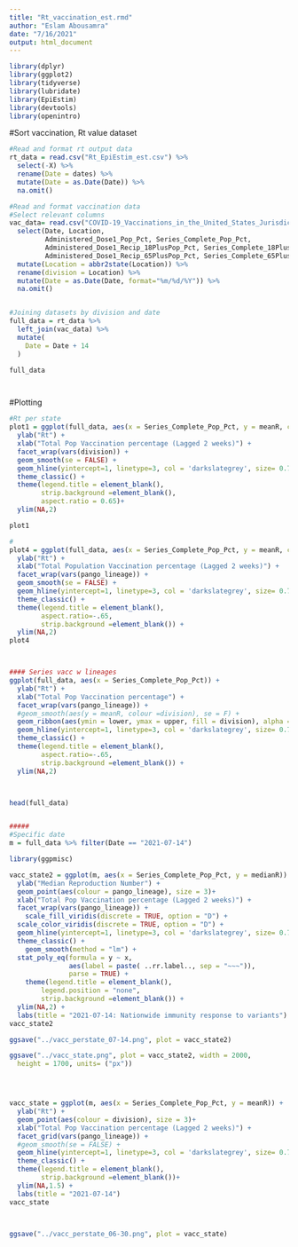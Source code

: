 ```yaml
---
title: "Rt_vaccination_est.rmd"
author: "Eslam Abousamra"
date: "7/16/2021"
output: html_document
---
```



```r

library(dplyr)
library(ggplot2)
library(tidyverse)
library(lubridate)
library(EpiEstim)
library(devtools)
library(openintro)

```

#Sort vaccination, Rt value dataset

```r

#Read and format rt output data
rt_data = read.csv("Rt_EpiEstim_est.csv") %>%
  select(-X) %>% 
  rename(Date = dates) %>%
  mutate(Date = as.Date(Date)) %>%
  na.omit()

#Read and format vaccination data
#Select relevant columns
vac_data= read.csv("COVID-19_Vaccinations_in_the_United_States_Jurisdiction-2.csv") %>% 
  select(Date, Location, 
         Administered_Dose1_Pop_Pct, Series_Complete_Pop_Pct, 
         Administered_Dose1_Recip_18PlusPop_Pct, Series_Complete_18PlusPop_Pct, 
         Administered_Dose1_Recip_65PlusPop_Pct, Series_Complete_65PlusPop_Pct) %>%
  mutate(Location = abbr2state(Location)) %>%
  rename(division = Location) %>%
  mutate(Date = as.Date(Date, format="%m/%d/%Y")) %>%
  na.omit()


#Joining datasets by division and date
full_data = rt_data %>% 
  left_join(vac_data) %>%
  mutate(
    Date = Date + 14
  )

full_data




```



#Plotting
```r


#Rt per state
plot1 = ggplot(full_data, aes(x = Series_Complete_Pop_Pct, y = meanR, colour =pango_lineage)) +
  ylab("Rt") +
  xlab("Total Pop Vaccination percentage (Lagged 2 weeks)") +
  facet_wrap(vars(division)) +
  geom_smooth(se = FALSE) + 
  geom_hline(yintercept=1, linetype=3, col = 'darkslategrey', size= 0.7) +
  theme_classic() +
  theme(legend.title = element_blank(),
        strip.background =element_blank(),
        aspect.ratio = 0.65)+
  ylim(NA,2)

plot1

#
plot4 = ggplot(full_data, aes(x = Series_Complete_Pop_Pct, y = meanR, colour =division)) +
  ylab("Rt") +
  xlab("Total Population Vaccination percentage (Lagged 2 weeks)") +
  facet_wrap(vars(pango_lineage)) +
  geom_smooth(se = FALSE) + 
  geom_hline(yintercept=1, linetype=3, col = 'darkslategrey', size= 0.7) +
  theme_classic() +
  theme(legend.title = element_blank(),
        aspect.ratio=-.65,
        strip.background =element_blank()) +
  ylim(NA,2)
plot4



#### Series vacc w lineages
ggplot(full_data, aes(x = Series_Complete_Pop_Pct)) +
  ylab("Rt") +
  xlab("Total Pop Vaccination percentage") +
  facet_wrap(vars(pango_lineage)) +
  #geom_smooth(aes(y = meanR, colour =division), se = F) + 
  geom_ribbon(aes(ymin = lower, ymax = upper, fill = division), alpha = 0.3) +
  geom_hline(yintercept=1, linetype=3, col = 'darkslategrey', size= 0.7) +
  theme_classic() +
  theme(legend.title = element_blank(),
        aspect.ratio=-.65,
        strip.background =element_blank()) +
  ylim(NA,2)



head(full_data)


#####
#Specific date
m = full_data %>% filter(Date == "2021-07-14")

library(ggpmisc)

vacc_state2 = ggplot(m, aes(x = Series_Complete_Pop_Pct, y = medianR)) +
  ylab("Median Reproduction Number") +
  geom_point(aes(colour = pango_lineage), size = 3)+
  xlab("Total Pop Vaccination percentage (Lagged 2 weeks)") +
  facet_wrap(vars(pango_lineage)) +
    scale_fill_viridis(discrete = TRUE, option = "D") +
  scale_color_viridis(discrete = TRUE, option = "D") +
  geom_hline(yintercept=1, linetype=3, col = 'darkslategrey', size= 0.7) +
  theme_classic() +
    geom_smooth(method = "lm") +
  stat_poly_eq(formula = y ~ x, 
               aes(label = paste( ..rr.label.., sep = "~~~")), 
               parse = TRUE) +
    theme(legend.title = element_blank(),
        legend.position = "none",
        strip.background =element_blank()) +
  ylim(NA,2) +
  labs(title = "2021-07-14: Nationwide immunity response to variants") 
vacc_state2

ggsave("../vacc_perstate_07-14.png", plot = vacc_state2)

ggsave("../vacc_state.png", plot = vacc_state2, width = 2000,
  height = 1700, units= ("px"))




vacc_state = ggplot(m, aes(x = Series_Complete_Pop_Pct, y = meanR)) +
  ylab("Rt") +
  geom_point(aes(colour = division), size = 3)+
  xlab("Total Pop Vaccination percentage (Lagged 2 weeks)") +
  facet_grid(vars(pango_lineage)) +
  #geom_smooth(se = FALSE) + 
  geom_hline(yintercept=1, linetype=3, col = 'darkslategrey', size= 0.7) +
  theme_classic() +
  theme(legend.title = element_blank(),
        strip.background =element_blank())+
  ylim(NA,1.5) +
  labs(title = "2021-07-14")
vacc_state



ggsave("../vacc_perstate_06-30.png", plot = vacc_state)







```
















